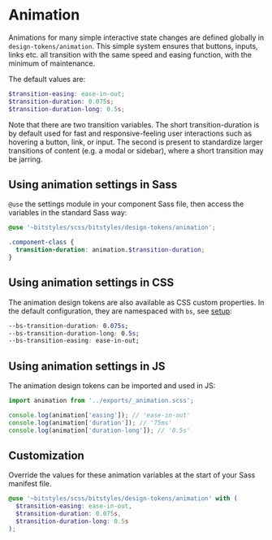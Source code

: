 
<Meta title="Design Tokens/Animation" />

# Animation

Animations for many simple interactive state changes are defined globally in `design-tokens/animation`. This simple system ensures that buttons, inputs, links etc. all transition with the same speed and easing function, with the minimum of maintenance.

The default values are:

```scss
$transition-easing: ease-in-out;
$transition-duration: 0.075s;
$transition-duration-long: 0.5s;
```

Note that there are two transition variables. The short transition-duration is by default used for fast and responsive-feeling user interactions such as hovering a button, link, or input. The second is present to standardize larger transitions of content (e.g. a modal or sidebar), where a short transition may be jarring.

## Using animation settings in Sass

`@use` the settings module in your component Sass file, then access the variables in the standard Sass way:

```scss
@use '~bitstyles/scss/bitstyles/design-tokens/animation';

.component-class {
  transition-duration: animation.$transition-duration;
}
```

## Using animation settings in CSS

The animation design tokens are also available as CSS custom properties. In the default configuration, they are namespaced with `bs`, see [setup](/story/design-tokens-setup--page):

```css
--bs-transition-duration: 0.075s;
--bs-transition-duration-long: 0.5s;
--bs-transition-easing: ease-in-out;
```

## Using animation settings in JS

The animation design tokens can be imported and used in JS:

```js
import animation from '../exports/_animation.scss';

console.log(animation['easing']); // 'ease-in-out'
console.log(animation['duration']); // '75ms'
console.log(animation['duration-long']); // '0.5s'
```

## Customization

Override the values for these animation variables at the start of your Sass manifest file.

```scss
@use '~bitstyles/scss/bitstyles/design-tokens/animation' with (
  $transition-easing: ease-in-out,
  $transition-duration: 0.075s,
  $transition-duration-long: 0.5s
);
```
